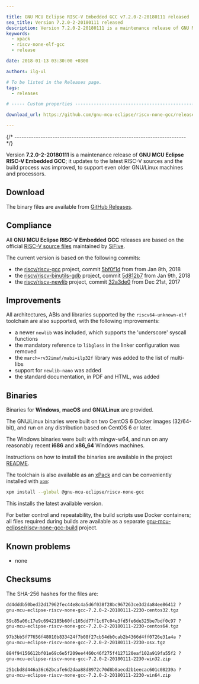```yaml
---

title: GNU MCU Eclipse RISC-V Embedded GCC v7.2.0-2-20180111 released
seo_title: Version 7.2.0-2-20180111 released
description: Version 7.2.0-2-20180111 is a maintenance release of GNU MCU Eclipse RISC-V Embedded GCC.
keywords:
  - xpack
  - riscv-none-elf-gcc
  - release

date: 2018-01-13 03:30:00 +0300

authors: ilg-ul

# To be listed in the Releases page.
tags:
  - releases

# ----- Custom properties -----------------------------------------------------

download_url: https://github.com/gnu-mcu-eclipse/riscv-none-gcc/releases/tag/v7.2.0-2-20180110/

---
```



{/* ------------------------------------------------------------------------ */}

Version **7.2.0-2-20180111** is a maintenance release of **GNU MCU Eclipse RISC-V Embedded GCC**; it updates to the latest RISC-V sources and the build process was improved, to support even older GNU/Linux machines and processors.

<!-- truncate -->

<PageMetadata title={frontMatter.seo_title} />

## Download

The binary files are available from <a href={frontMatter.download_url}>GitHub Releases</a>.

## Compliance

All **GNU MCU Eclipse RISC-V Embedded GCC** releases are based on the official [RISC-V source files](https://github.com/riscv/riscv-gcc) maintained by [SiFive](https://www.sifive.com).

The current version is based on the following commits:

- the [riscv/riscv-gcc](https://github.com/riscv/riscv-gcc) project, commit [5bf0f1d](https://github.com/gnu-mcu-eclipse/riscv-none-gcc/commit/5bf0f1db0ed4dd3e0cdd9395e7b258234ac976d9) from from Jan 8th, 2018
- the [riscv/riscv-binutils-gdb](https://github.com/riscv/riscv-binutils-gdb) project, commit [5d812b7](https://github.com/gnu-mcu-eclipse/riscv-binutils-gdb/commit/5d812b72c943d8cfa08d67baed73d1a64eb943e7) from Jan 9th, 2018
- the [riscv/riscv-newlib](https://github.com/riscv/riscv-newlib) project, commit [32a3de0](https://github.com/gnu-mcu-eclipse/riscv-newlib/commit/32a3de0bba1535fc1ca0d8dfae147d1dacaf0979) from Dec 21st, 2017

## Improvements

All architectures, ABIs and libraries supported by the `riscv64-unknown-elf` toolchain are also supported, with the following improvements:

* a newer `newlib` was included, which supports the 'underscore' syscall functions
* the mandatory reference to `libgloss` in the linker configuration was removed
* the `march=rv32imaf/mabi=ilp32f` library was added to the list of multi-libs
* support for `newlib-nano` was added
* the standard documentation, in PDF and HTML, was added

## Binaries

Binaries for **Windows**, **macOS** and **GNU/Linux** are provided.

The GNU/Linux binaries were built on two CentOS 6 Docker images (32/64-bit), and run on any distribution based on CentOS 6 or later.

The Windows binaries were built with mingw-w64, and run on any reasonably recent **i686** and **x86_64** Windows machines.

Instructions on how to install the binaries are available in the project [README](https://github.com/xpack-dev-tools/riscv-none-embed-gcc-xpack).

The toolchain is also available as an [xPack](https://www.npmjs.com/package/@gnu-mcu-eclipse/riscv-none-gcc) and can be conveniently installed with [`xpm`](https://www.npmjs.com/package/xpm):

```sh
xpm install --global @gnu-mcu-eclipse/riscv-none-gcc
```

This installs the latest available version.

For better control and repeatability, the build scripts use Docker containers; all files required during builds are available as a separate [gnu-mcu-eclipse/riscv-none-gcc-build](https://github.com/gnu-mcu-eclipse/riscv-none-gcc-build) project.

## Known problems

* none

## Checksums

The SHA-256 hashes for the files are:

```txt
dd4dddb50bed32d17962fec44e8c4a5d6f038f28bc967263ce3d2da84ee86412 ?
gnu-mcu-eclipse-riscv-none-gcc-7.2.0-2-20180111-2230-centos32.tgz

59c85a06c17e9c6942185b60fc105dd77f1c67c04e3fd5fe6de325be7bdf0c97 ?
gnu-mcu-eclipse-riscv-none-gcc-7.2.0-2-20180111-2230-centos64.tgz

97b3bb5f77656f48010b833424f7b08f27cb54db0cab2b4366d4ff0726e31a4a ?
gnu-mcu-eclipse-riscv-none-gcc-7.2.0-2-20180111-2230-osx.tgz

884f94156612bf01e69c6e5f209ee4460c46f275f4127120eaf102a919fa55f2 ?
gnu-mcu-eclipse-riscv-none-gcc-7.2.0-2-20180111-2230-win32.zip

251cbd8d446a36c62bcafe6d2daa88d8972c70d8b8aecd2b1eecac601c08239a ?
gnu-mcu-eclipse-riscv-none-gcc-7.2.0-2-20180111-2230-win64.zip
```
